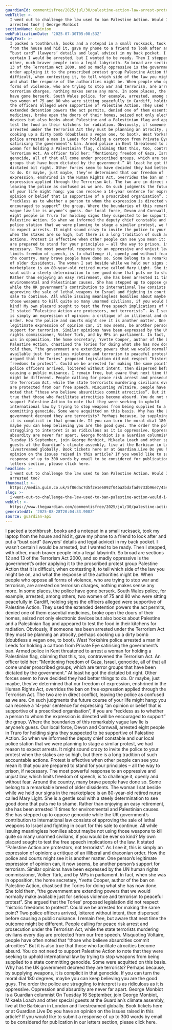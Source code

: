 ```yaml
---
guardianId: commentisfree/2025/jul/30/palestine-action-law-arrest-protest-free-speech
webTitle: >-
  I went out to challenge the law used to ban Palestine Action. Would I be
  arrested too? | George Monbiot
sectionName: Opinion
webPublicationDate: '2025-07-30T05:00:53Z'
bodyText: >-
  I packed a toothbrush, books and a notepad in a small rucksack, took my laptop
  from the house and hid it, gave my phone to a friend to look after and put a
  “bust card” (lawyers’ details and legal advice) in my back pocket. I wasn’t
  certain I would be arrested, but I wanted to be ready. Then I stepped, with
  other, much braver people into a legal labyrinth. So broad are sections 12 and
  13 of the Terrorism Act 2000, and so madly oppressive is the government’s
  order applying it to the proscribed protest group Palestine Action that it is
  difficult, when contesting it, to tell which side of the law you might be on,
  and what the response of the authorities might be. When people who oppose all
  forms of violence, who are trying to stop war and terrorism, are arrested on
  terrorism charges, nothing makes sense any more. In some places, the police
  have gone berserk. South Wales police, for example, arrested, among others,
  two women of 75 and 80 who were sitting peacefully in Cardiff, holding signs
  the officers alleged were supportive of Palestine Action. They used the
  extended detention powers the act permits, denied one of them essential
  medicines, broke open the doors of their homes, seized not only electronic
  devices but also books about Palestine and a Palestinian flag and appeared to
  test the food in their kitchens for radiation. Obviously, if someone has been
  arrested under the Terrorism Act they must be planning an atrocity, perhaps
  cooking up a dirty bomb (doubtless a vegan one, to boot). West Yorkshire
  police arrested a man in Leeds for holding a cartoon from Private Eye
  satirising the government’s ban. Armed police in Kent threatened to arrest a
  woman for holding a Palestinian flag, claiming that this, too, contravened the
  Terrorism Act. An officer told her: “Mentioning freedom of Gaza, Israel,
  genocide, all of that all come under proscribed groups, which are terror
  groups that have been dictated by the government.” At least he got the
  dictated bit right. Other forces seem to have decided they had better things
  to do. Or maybe, just maybe, they’ve determined that our freedom of
  expression, enshrined in the Human Rights Act, overrides the ban on free
  expression applied through the Terrorism Act. The two are in direct conflict,
  leaving the police as confused as we are. On such judgments the future course
  of your life might hang: you can receive a 14-year sentence for expressing “an
  opinion or belief that is supportive of a proscribed organisation”, if you are
  “reckless as to whether a person to whom the expression is directed will be
  encouraged to support” the group. Where the boundaries of this remarkably
  vague law lie is anyone’s guess. Our local force, Devon and Cornwall, arrested
  eight people in Truro for holding signs they suspected to be supportive of
  Palestine Action. So when we informed the deputy chief constable and our local
  police station that we were planning to stage a similar protest, we had reason
  to expect arrests. It might sound crazy to invite the police to your protest
  when the stakes are so high, but there is a long tradition of such accountable
  actions. Protest is effective when other people can see you mean it: that you
  are prepared to stand for your principles – all the way to prison, if
  necessary. The most powerful response to an oppressive and unjust law, which
  limits freedom of speech, is to challenge it, openly and without fear. Around
  the country, many brave people have done so. Some belong to a remarkable breed
  of older dissidents. The woman I sat beside while we held our signs in the
  marketplace is an 80-year-old retired nurse called Mary Light. She is a gentle
  soul with a steely determination to see good done that puts me to shame.
  Rather than enjoying an easy retirement, she has been arrested 11 times for
  environmental and Palestinian causes. She has stepped up to oppose genocide
  while the UK government’s contribution to international law consists of
  approving the sale of lethal weapons to Israel and fighting in court for this
  sale to continue. All while issuing meaningless homilies about maybe not using
  those weapons to kill quite so many unarmed civilians, if you would be ever so
  kind? My own placard sought to test the free speech implications of the law.
  It stated “Palestine Action are protestors, not terrorists”. As I see it, this
  is simply an expression of opinion: a critique of an illiberal and draconian
  order. How the police and courts might see it is another matter. One person’s
  legitimate expression of opinion can, it now seems, be another person’s
  support for terrorism. Similar opinions have been expressed by the UN human
  rights commissioner, Volker Türk, and by MPs in parliament. In fact, when she
  was in opposition, the home secretary, Yvette Cooper, author of the ban on
  Palestine Action, chastised the Tories for doing what she has now done. She
  told them, “the government are extending powers that we would normally make
  available just for serious violence and terrorism to peaceful protest”. She
  argued that the Tories’ proposed legislation did not respect “historic
  freedoms to protest”. Could we be arrested for making the same point? Two
  police officers arrived, loitered without intent, then dispersed before
  causing a public nuisance. I remain free, but aware that next time the outcome
  might be different. People calling for peace risk arrest and prosecution under
  the Terrorism Act, while the state terrorists murdering civilians every day
  are protected from our free speech. Misquoting Voltaire, people have often
  noted that “those who believe absurdities commit atrocities”. But it is also
  true that those who facilitate atrocities become absurd. You do not need to
  support Palestine Action to note that they were seeking to uphold
  international law by trying to stop weapons from being supplied to a state
  committing genocide. Some were acquitted on this basis. Why has the UK
  government decreed they are terrorists? Perhaps because, by supplying weapons,
  it is complicit in that genocide. If you can turn the moral dial 180 degrees,
  maybe you can keep believing you are the good guys. The order the police are
  struggling to interpret is as ridiculous as it is oppressive. Oppression and
  absurdity are never far apart. George Monbiot is a Guardian columnist On
  Tuesday 16 September, join George Monbiot, Mikaela Loach and other special
  guests at the Guardian’s climate assembly, live at the Barbican in London and
  livestreamed globally. Book tickets here or at Guardian.Live Do you have an
  opinion on the issues raised in this article? If you would like to submit a
  response of up to 300 words by email to be considered for publication in our
  letters section, please click here.
headline: >-
  I went out to challenge the law used to ban Palestine Action. Would I be
  arrested too? 
thumbnail: >-
  https://media.guim.co.uk/5f86dac7d5f2e1e6092f04ba2bdafad9733b96e7/454_0_6883_5504/500.jpg
slug: >-
  i-went-out-to-challenge-the-law-used-to-ban-palestine-action-would-i-be-arrested-too-or-george-monbiot
webUrl: >-
  https://www.theguardian.com/commentisfree/2025/jul/30/palestine-action-law-arrest-protest-free-speech
generatedAt: '2025-08-28T20:04:33.900Z'
source: guardian-api
---
```

I packed a toothbrush, books and a notepad in a small rucksack, took my laptop from the house and hid it, gave my phone to a friend to look after and put a “bust card” (lawyers’ details and legal advice) in my back pocket. I wasn’t certain I would be arrested, but I wanted to be ready. Then I stepped, with other, much braver people into a legal labyrinth. So broad are sections 12 and 13 of the Terrorism Act 2000, and so madly oppressive is the government’s order applying it to the proscribed protest group Palestine Action that it is difficult, when contesting it, to tell which side of the law you might be on, and what the response of the authorities might be. When people who oppose all forms of violence, who are trying to stop war and terrorism, are arrested on terrorism charges, nothing makes sense any more. In some places, the police have gone berserk. South Wales police, for example, arrested, among others, two women of 75 and 80 who were sitting peacefully in Cardiff, holding signs the officers alleged were supportive of Palestine Action. They used the extended detention powers the act permits, denied one of them essential medicines, broke open the doors of their homes, seized not only electronic devices but also books about Palestine and a Palestinian flag and appeared to test the food in their kitchens for radiation. Obviously, if someone has been arrested under the Terrorism Act they must be planning an atrocity, perhaps cooking up a dirty bomb (doubtless a vegan one, to boot). West Yorkshire police arrested a man in Leeds for holding a cartoon from Private Eye satirising the government’s ban. Armed police in Kent threatened to arrest a woman for holding a Palestinian flag, claiming that this, too, contravened the Terrorism Act. An officer told her: “Mentioning freedom of Gaza, Israel, genocide, all of that all come under proscribed groups, which are terror groups that have been dictated by the government.” At least he got the dictated bit right. Other forces seem to have decided they had better things to do. Or maybe, just maybe, they’ve determined that our freedom of expression, enshrined in the Human Rights Act, overrides the ban on free expression applied through the Terrorism Act. The two are in direct conflict, leaving the police as confused as we are. On such judgments the future course of your life might hang: you can receive a 14-year sentence for expressing “an opinion or belief that is supportive of a proscribed organisation”, if you are “reckless as to whether a person to whom the expression is directed will be encouraged to support” the group. Where the boundaries of this remarkably vague law lie is anyone’s guess. Our local force, Devon and Cornwall, arrested eight people in Truro for holding signs they suspected to be supportive of Palestine Action. So when we informed the deputy chief constable and our local police station that we were planning to stage a similar protest, we had reason to expect arrests. It might sound crazy to invite the police to your protest when the stakes are so high, but there is a long tradition of such accountable actions. Protest is effective when other people can see you mean it: that you are prepared to stand for your principles – all the way to prison, if necessary. The most powerful response to an oppressive and unjust law, which limits freedom of speech, is to challenge it, openly and without fear. Around the country, many brave people have done so. Some belong to a remarkable breed of older dissidents. The woman I sat beside while we held our signs in the marketplace is an 80-year-old retired nurse called Mary Light. She is a gentle soul with a steely determination to see good done that puts me to shame. Rather than enjoying an easy retirement, she has been arrested 11 times for environmental and Palestinian causes. She has stepped up to oppose genocide while the UK government’s contribution to international law consists of approving the sale of lethal weapons to Israel and fighting in court for this sale to continue. All while issuing meaningless homilies about maybe not using those weapons to kill quite so many unarmed civilians, if you would be ever so kind? My own placard sought to test the free speech implications of the law. It stated “Palestine Action are protestors, not terrorists”. As I see it, this is simply an expression of opinion: a critique of an illiberal and draconian order. How the police and courts might see it is another matter. One person’s legitimate expression of opinion can, it now seems, be another person’s support for terrorism. Similar opinions have been expressed by the UN human rights commissioner, Volker Türk, and by MPs in parliament. In fact, when she was in opposition, the home secretary, Yvette Cooper, author of the ban on Palestine Action, chastised the Tories for doing what she has now done. She told them, “the government are extending powers that we would normally make available just for serious violence and terrorism to peaceful protest”. She argued that the Tories’ proposed legislation did not respect “historic freedoms to protest”. Could we be arrested for making the same point? Two police officers arrived, loitered without intent, then dispersed before causing a public nuisance. I remain free, but aware that next time the outcome might be different. People calling for peace risk arrest and prosecution under the Terrorism Act, while the state terrorists murdering civilians every day are protected from our free speech. Misquoting Voltaire, people have often noted that “those who believe absurdities commit atrocities”. But it is also true that those who facilitate atrocities become absurd. You do not need to support Palestine Action to note that they were seeking to uphold international law by trying to stop weapons from being supplied to a state committing genocide. Some were acquitted on this basis. Why has the UK government decreed they are terrorists? Perhaps because, by supplying weapons, it is complicit in that genocide. If you can turn the moral dial 180 degrees, maybe you can keep believing you are the good guys. The order the police are struggling to interpret is as ridiculous as it is oppressive. Oppression and absurdity are never far apart. George Monbiot is a Guardian columnist On Tuesday 16 September, join George Monbiot, Mikaela Loach and other special guests at the Guardian’s climate assembly, live at the Barbican in London and livestreamed globally. Book tickets here or at Guardian.Live Do you have an opinion on the issues raised in this article? If you would like to submit a response of up to 300 words by email to be considered for publication in our letters section, please click here.

